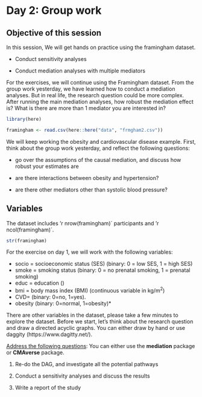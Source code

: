 # Day 2: Group work

::: callout-note
# Objective of this session

In this session, We will get hands on practice using the framingham
dataset.

-   Conduct sensitivity analyses

-   Conduct mediation analyses with multiple mediators
:::

For the exercises, we will continue using the Framingham dataset. From
the group work yesterday, we have learned how to conduct a mediation
analyses. But in real life, the research question could be more complex.
After running the main mediation analyses, how robust the mediation
effect is? What is there are more than 1 mediator you are interested in?

```r
library(here)
```

```r
framingham <- read.csv(here::here("data", "frmgham2.csv"))
```

We will keep working the obesity and cardiovascular disease example.
First, think about the group work yesterday, and reflect the following
questions:

-   go over the assumptions of the causal mediation, and discuss how
    robust your estimates are

-   are there interactions between obesity and hypertension?

-   are there other mediators other than systolic blood pressure?

## Variables

The dataset includes 'r nrow(framingham)´ participants and 'r
ncol(framingham)´.

```r
str(framingham)
```

For the exercise on day 1, we will work with the following variables:

-   socio = socioeconomic status (SES) (binary: 0 = low SES, 1 = high
    SES)
-   smoke = smoking status (binary: 0 = no prenatal smoking, 1 =
    prenatal smoking)
-   educ = education ()
-   bmi = body mass index (BMI) (continuous variable in kg/m^2^)
-   CVD= (binary: 0=no, 1=yes).
-   obesity (binary: 0=normal, 1=obesity)\*

There are other variables in the dataset, please take a few minutes to
explore the dataset. Before we start, let's think about the research
question and draw a directed acyclic graphs. You can either draw by hand
or use daggity (https://www.dagitty.net/).

[Address the following questions]{.underline}: You can either use the
**mediation** package or **CMAverse** package.

1.  Re-do the DAG, and investigate all the potential pathways

2.  Conduct a sensitivity analyses and discuss the results

3.  Write a report of the study

